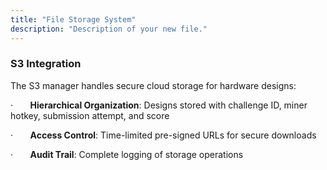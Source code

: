 ```yaml
---
title: "File Storage System"
description: "Description of your new file."
---
```


### S3 Integration

The S3 manager handles secure cloud storage for hardware designs:

·       **Hierarchical Organization**: Designs stored with challenge ID, miner hotkey, submission attempt, and score

·       **Access Control**: Time-limited pre-signed URLs for secure downloads

·       **Audit Trail**: Complete logging of storage operations